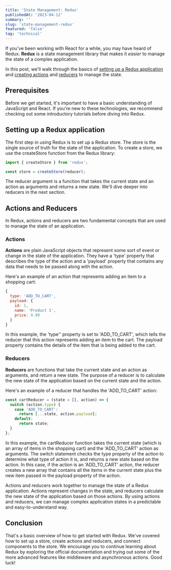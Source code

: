 ```yaml
---
title: 'State Management: Redux'
publishedAt: '2023-04-12'
summary: ''
slug: 'state-management-redux'
featured: 'false'
tag: 'technical'
---
```


If you've been working with React for a while, you may have heard of Redux. **Redux** is a state management library that makes it _easier_ to manage the state of a complex application. 

In this post, we'll walk through the basics of <u>setting up a Redux application</u> and <u>creating actions</u> and <u>reducers</u> to manage the state.

## Prerequisites

Before we get started, it's important to have a basic understanding of JavaScript and React. If you're new to these technologies, we recommend checking out some introductory tutorials before diving into Redux.

## Setting up a Redux application
The first step in using Redux is to set up a Redux store. The store is the single source of truth for the state of the application. To create a store, we use the createStore function from the Redux library:

```javascript
import { createStore } from 'redux';

const store = createStore(reducer);
```

The reducer argument is a function that takes the current state and an action as arguments and returns a new state. We'll dive deeper into reducers in the next section.

## Actions and Reducers

In Redux, actions and reducers are two fundamental concepts that are used to manage the state of an application.

### Actions
**Actions** are plain JavaScript objects that represent some sort of event or change in the state of the application. They have a 'type' property that describes the type of the action and a 'payload' property that contains any data that needs to be passed along with the action.

Here's an example of an action that represents adding an item to a shopping cart:

```javascript
{
  type: 'ADD_TO_CART',
  payload: {
    id: 1,
    name: 'Product 1',
    price: 9.99
  }
}
```
In this example, the 'type'' property is set to 'ADD_TO_CART', which tells the reducer that this action represents adding an item to the cart. The payload property contains the details of the item that is being added to the cart.

### Reducers

**Reducers** are functions that take the current state and an action as arguments, and return a new state. The purpose of a reducer is to calculate the new state of the application based on the current state and the action.

Here's an example of a reducer that handles the 'ADD_TO_CART' action:

```javascript
const cartReducer = (state = [], action) => {
  switch (action.type) {
    case 'ADD_TO_CART':
      return [...state, action.payload];
    default:
      return state;
  }
};
```

In this example, the cartReducer function takes the current state (which is an array of items in the shopping cart) and the 'ADD_TO_CART' action as arguments. The switch statement checks the type property of the action to determine what type of action it is, and returns a new state based on the action. In this case, if the action is an 'ADD_TO_CART' action, the reducer creates a new array that contains all the items in the current state plus the new item passed in the payload property of the action.

Actions and reducers work together to manage the state of a Redux application. Actions represent changes in the state, and reducers calculate the new state of the application based on those actions. By using actions and reducers, we can manage complex application states in a predictable and easy-to-understand way.
 
## Conclusion
That's a basic overview of how to get started with Redux. We've covered how to set up a store, create actions and reducers, and connect components to the store. We encourage you to continue learning about Redux by exploring the official documentation and trying out some of the more advanced features like middleware and asynchronous actions. Good luck!
